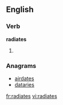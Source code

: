 
==English==

===Verb===
'''radiates'''

# {{third-person singular of|[[radiate]]}}

===Anagrams===
* [[airdates#English|airdates]]
* [[dataries#English|dataries]]

[[fr:radiates]]
[[vi:radiates]]